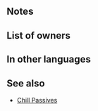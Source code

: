 {{About|the skill|the Tempest Trial|Tempest Trials+: Chaos Named}}{{Passive
|name=Chaos Named
|type=C
|exclusive=1
|canUseMove={{MoveList|all}}
|canUseWeapon={{WeaponList|all}}
|1name=Chaos Named
|1tagid=SID_我が名は混沌
|1effect=At start of turn, if foes within 3 columns centered on unit have Res ≤ unit's Res-3, inflicts -5 on the highest of those foes' Atk/Spd/Def/Res through their next actions. (When calculating highest stat, treats Atk as -15. Calculates each stat penalty independently.)
|1required=-
|1next=-
|1cost=300
|2name=Chaos Named+
|alt2name=Chaos Named Plus
|2tagid=SID_我が名は混沌・神
|2cost=300
|2effect=At start of turn, if any foes have the highest Atk, Spd, Def, or Res on the enemy team, inflicts -7 on the corresponding stat of those foes and foes within 2 spaces of those foes through their next actions. At start of turn, if any foes have the highest Atk, Spd, Def, or Res on the enemy team, inflicts【Panic】on those foes.<br><br>【Panic】<br>Converts bonuses on target into penalties through its next action.
|properties=random_owner
}}
==Notes==
{{Penalties}}
{{SelectStat|Atk, Spd, Def, or Res|name=Chaos Named+}}
{{Panic|name=Chaos Named+}}
==List of owners==
{{Skill Hero List}}
==In other languages==
{{OtherLanguages
|japanese=我が名は混沌
|german=Name des Chaos
|spanishEU=Nombre del Caos
|spanishLA=Nombre del Caos
|french=Chaos personnifié
|italian=Caos rivelato
|chineseTW=吾之名為混沌
|portuguese=Nome do caos
}}
==See also==
{{See also skills|cond=(Description LIKE '%at start of turn, if any foes%highest%inflicts%through their next action%' OR Description LIKE '%at start of turn,%inflicts%lowest%' OR Description LIKE '%at start of turn%inflicts%highest%through%next action%') AND Exclusive='1'}}
* [[Chill Passives]]
{{Passives Navbox|C}}
